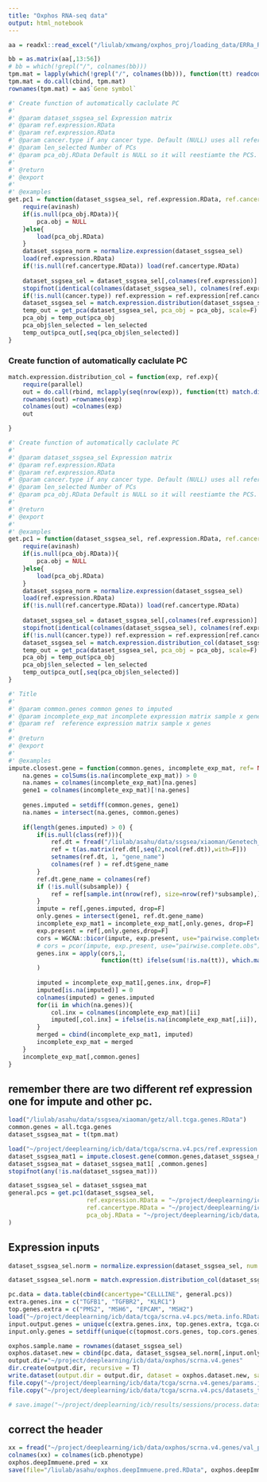 ```yaml
---
title: "Oxphos RNA-seq data"
output: html_notebook
---
```



```r
aa = readxl::read_excel("/liulab/xmwang/oxphos_proj/loading_data/ERRa_RNAseq_SKBR3_all-reads_norm.xlsx")

bb = as.matrix(aa[,13:56])
# bb = which(!grepl("/", colnames(bb)))
tpm.mat = lapply(which(!grepl("/", colnames(bb))), function(tt) readcount2tpm(count = bb[[tt]], aa$Size))
tpm.mat = do.call(cbind, tpm.mat)
rownames(tpm.mat) = aa$`Gene symbol`
```

```r

#' Create function of automatically caclulate PC
#'
#' @param dataset_ssgsea_sel Expression matrix
#' @param ref.expression.RData 
#' @param ref.expression.RData 
#' @param cancer.type if any cancer type. Default (NULL) uses all reference.
#' @param len_selected Number of PCs 
#' @param pca_obj.RData Default is NULL so it will reestiamte the PCS. 
#'
#' @return
#' @export
#'
#' @examples
get.pc1 = function(dataset_ssgsea_sel, ref.expression.RData, ref.cancertype.RData = NULL, cancer.type=NULL, len_selected =50, pca_obj.RData = NULL){
    require(avinash)
    if(is.null(pca_obj.RData)){
        pca.obj = NULL
    }else{
        load(pca_obj.RData)
    }
    dataset_ssgsea_norm = normalize.expression(dataset_ssgsea_sel)
    load(ref.expression.RData)
    if(!is.null(ref.cancertype.RData)) load(ref.cancertype.RData)
    
    dataset_ssgsea_sel = dataset_ssgsea_sel[,colnames(ref.expression)]
    stopifnot(identical(colnames(dataset_ssgsea_sel), colnames(ref.expression)))
    if(!is.null(cancer.type)) ref.expression = ref.expression[ref.cancertype ==cancer.type, ]
    dataset_ssgsea_sel = match.expression.distribution(dataset_ssgsea_sel, ref.expression)
    temp_out = get_pca(dataset_ssgsea_sel, pca_obj = pca_obj, scale=F) 
    pca_obj = temp_out$pca_obj
    pca_obj$len_selected = len_selected
    temp_out$pca_out[,seq(pca_obj$len_selected)]
}

```
### Create function of automatically caclulate PC

```r

match.expression.distribution_col = function(exp, ref.exp){
	require(parallel)
	out = do.call(rbind, mclapply(seq(nrow(exp)), function(tt) match.distribution.zeros(exp[tt,], ref.exp[,tt]), mc.cores=32))
	rownames(out) =rownames(exp)
	colnames(out) =colnames(exp)
	out 

}

#' Create function of automatically caclulate PC
#'
#' @param dataset_ssgsea_sel Expression matrix
#' @param ref.expression.RData 
#' @param ref.expression.RData 
#' @param cancer.type if any cancer type. Default (NULL) uses all reference.
#' @param len_selected Number of PCs 
#' @param pca_obj.RData Default is NULL so it will reestiamte the PCS. 
#'
#' @return
#' @export
#'
#' @examples
get.pc1 = function(dataset_ssgsea_sel, ref.expression.RData, ref.cancertype.RData = NULL, cancer.type=NULL, len_selected =50, pca_obj.RData = NULL){
    require(avinash)
    if(is.null(pca_obj.RData)){
        pca.obj = NULL
    }else{
        load(pca_obj.RData)
    }
    dataset_ssgsea_norm = normalize.expression(dataset_ssgsea_sel)
    load(ref.expression.RData)
    if(!is.null(ref.cancertype.RData)) load(ref.cancertype.RData)
    
    dataset_ssgsea_sel = dataset_ssgsea_sel[,colnames(ref.expression)]
    stopifnot(identical(colnames(dataset_ssgsea_sel), colnames(ref.expression)))
    if(!is.null(cancer.type)) ref.expression = ref.expression[ref.cancertype ==cancer.type, ]
    dataset_ssgsea_sel = match.expression.distribution_col(dataset_ssgsea_sel, ref.expression)
    temp_out = get_pca(dataset_ssgsea_sel, pca_obj = pca_obj, scale=F) 
    pca_obj = temp_out$pca_obj
    pca_obj$len_selected = len_selected
    temp_out$pca_out[,seq(pca_obj$len_selected)]
}

```


```r

#' Title
#'
#' @param common.genes common genes to imputed 
#' @param incomplete_exp_mat incomplete expression matrix sample x genes
#' @param ref  reference expression matrix sample x genes
#'
#' @return
#' @export
#'
#' @examples
impute.closest.gene = function(common.genes, incomplete_exp_mat, ref= NULL, subsample=NULL){
    na.genes = colSums(is.na(incomplete_exp_mat)) > 0  
    na.names = colnames(incomplete_exp_mat)[na.genes]
    gene1 = colnames(incomplete_exp_mat)[!na.genes]
    
    genes.imputed = setdiff(common.genes, gene1)
    na.names = intersect(na.genes, common.genes)
    
    if(length(genes.imputed) > 0) {
        if(is.null(class(ref))){
            ref.dt = fread("/liulab/asahu/data/ssgsea/xiaoman/Genetech_expression_TPM.txt")
            ref = t(as.matrix(ref.dt[,seq(2,ncol(ref.dt)),with=F]))
            setnames(ref.dt, 1, "gene_name")
            colnames(ref ) = ref.dt$gene_name
        }
        ref.dt.gene_name = colnames(ref)
        if (!is.null(subsample)) {
            ref = ref[sample.int(nrow(ref), size=nrow(ref)*subsample),]
        }
        impute = ref[,genes.imputed, drop=F]
        only.genes = intersect(gene1, ref.dt.gene_name)
        incomplete_exp_mat1 = incomplete_exp_mat[,only.genes, drop=F]
        exp.present = ref[,only.genes,drop=F]
        cors = WGCNA::bicor(impute, exp.present, use="pairwise.complete.obs")
        # cors = pcor(impute, exp.present, use="pairwise.complete.obs")
        genes.inx = apply(cors,1, 
                          function(tt) ifelse(sum(!is.na(tt)), which.max(tt), NA)
        )
        
        imputed = incomplete_exp_mat1[,genes.inx, drop=F]
        imputed[is.na(imputed)] = 0
        colnames(imputed) = genes.imputed
        for(ii in which(na.genes)){
            col.inx = colnames(incomplete_exp_mat)[ii]
            imputed[,col.inx] = ifelse(is.na(incomplete_exp_mat[,ii]), imputed[,col.inx], incomplete_exp_mat[,ii])
        }
        merged = cbind(incomplete_exp_mat1, imputed) 
        incomplete_exp_mat = merged
    }
    incomplete_exp_mat[,common.genes]
}
```



## remember there are two different ref expression one for impute and other pc. 
```r
load("/liulab/asahu/data/ssgsea/xiaoman/getz/all.tcga.genes.RData")
common.genes = all.tcga.genes
dataset_ssgsea_mat = t(tpm.mat)

load("~/project/deeplearning/icb/data/tcga/scrna.v4.pcs/ref.expression.norm.RData")
dataset_ssgsea_mat1 = impute.closest.gene(common.genes,dataset_ssgsea_mat, ref =ref.expression.norm, subsample = .02) ## this is from avinash library
dataset_ssgsea_mat = dataset_ssgsea_mat1[ ,common.genes] 
stopifnot(any(!is.na(dataset_ssgsea_mat)))

dataset_ssgsea_sel = dataset_ssgsea_mat
general.pcs = get.pc1(dataset_ssgsea_sel, 
                      ref.expression.RData = "~/project/deeplearning/icb/data/tcga/scrna.v1/ref.expression.RData",
                      ref.cancertype.RData = "~/project/deeplearning/icb/data/tcga/scrna.v1/ref.cancertype.RData",
                      pca_obj.RData = "~/project/deeplearning/icb/data/tcga/scrna.v1//pca_obj.RData"
)
```
##  Expression inputs
```r

dataset_ssgsea_sel.norm = normalize.expression(dataset_ssgsea_sel, num.samp.thr = 0) 

dataset_ssgsea_sel.norm = match.expression.distribution_col(dataset_ssgsea_sel.norm, ref.exp = ref.expression.norm)

pc.data = data.table(cbind(cancertype="CELLLINE", general.pcs))
extra.genes.inx = c("TGFB1", "TGFBR2", "KLRC1")
top.genes.extra = c("PMS2", "MSH6", "EPCAM", "MSH2")
load("~/project/deeplearning/icb/data/tcga/scrna.v4.pcs/meta.info.RData")
input.output.genes = unique(c(extra.genes.inx, top.genes.extra, tcga.cols[c(62, 89:90, 189:510)])) #101
input.only.genes = setdiff(unique(c(topmost.cors.genes, top.cors.genes)), input.output.genes)

oxphos.sample.name = rownames(dataset_ssgsea_sel)
oxphos.dataset.new = cbind(pc.data, dataset_ssgsea_sel.norm[,input.only.genes], dataset_ssgsea_sel.norm[,input.output.genes])
output.dir="~/project/deeplearning/icb/data/oxphos/scrna.v4.genes"
dir.create(output.dir, recursive = T)
write.dataset(output.dir = output.dir, dataset = oxphos.dataset.new, samples.names = oxphos.sample.name)
file.copy("~/project/deeplearning/icb/data/tcga/scrna.v4.genes/params.json", output.dir)
file.copy("~/project/deeplearning/icb/data/tcga/scrna.v4.pcs/datasets_tsne_list.txt", output.dir)

# save.image("~/project/deeplearning/icb/results/sessions/process.dataset.imputation.tcga.v2.today.RData")
```
## correct the header
```r
xx = fread("~/project/deeplearning/icb/data/oxphos/scrna.v4.genes/val_prediction.csv")
colnames(xx) = colnames(icb.phenotype)
oxphos.deepImmuene.pred = xx
save(file="/liulab/asahu/oxphos.deepImmuene.pred.RData", oxphos.deepImmuene.pred)
```

